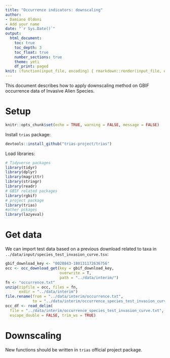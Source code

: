 ```yaml
---
title: "Occurrence indicators: downscaling"
author:
- Damiano Oldoni
- Add your name
date: "`r Sys.Date()`"
output:
  html_document:
    toc: true
    toc_depth: 3
    toc_float: true
    number_sections: true
    theme: yeti
    df_print: paged
knit: (function(input_file, encoding) { rmarkdown::render(input_file, encoding = encoding, output_file = paste0("../docs/",sub(".Rmd", ".html", basename(input_file))))})
---
```


This document describes how to apply downscaling method on GBIF occurrence data of Invasive Alien Species.

# Setup

```r
knitr::opts_chunk$set(echo = TRUE, warning = FALSE, message = FALSE)
```

Install `trias` package:

```r
devtools::install_github("trias-project/trias")
```


Load libraries:

```r
# Tidyverse packages
library(tidyr)
library(dplyr)
library(magrittr)
library(stringr)
library(readr)
# GBIF related packages
library(rgbif)
# project package
library(trias)
#other pckages
library(lazyeval)
```

# Get data

We can import test data based on a previous download related to taxa in `../data/input/species_test_invasion_curve.tsv`:

```r
gbif_download_key <- "0020843-180131172636756"
occ <- occ_download_get(key = gbif_download_key, 
                        overwrite = T, 
                        path = "../data/interim/")
fn <- "occurrence.txt"
unzip(zipfile = occ, files = fn, 
      exdir = "../data/interim")
file.rename(from = "../data/interim/occurrence.txt", 
            to = "../data/interim/occurrence_species_test_invasion_curve.txt")
occ_df <- read_delim(
  file = "../data/interim/occurrence_species_test_invasion_curve.txt", "\t",
  escape_double = FALSE, trim_ws = TRUE)
```

# Downscaling

New functions should be written in `trias` official project package.
